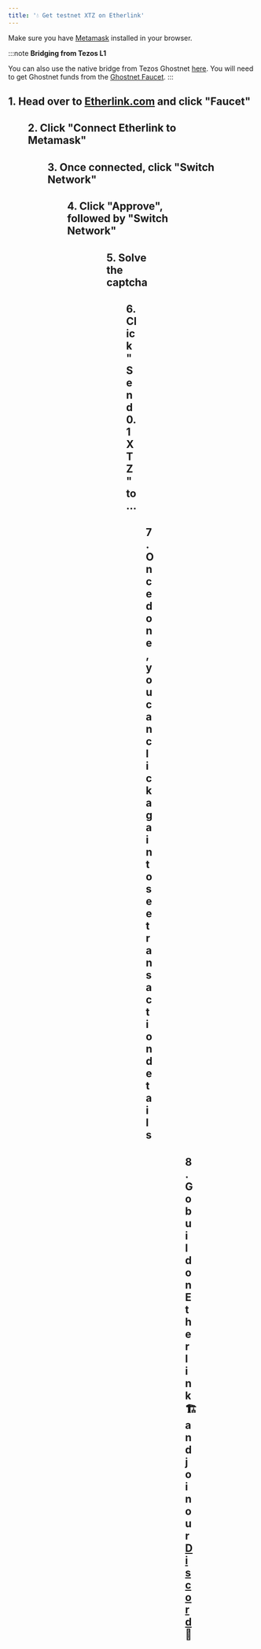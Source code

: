 ```yaml
---
title: '💧 Get testnet XTZ on Etherlink'
---
```



Make sure you have [Metamask](https://metamask.io/) installed in your browser.<img src="/img/CleanShot 2023-11-23 at 16.56.22@2x.png" alt="" data-size="line" />

:::note
**Bridging from Tezos L1**

You can also use the native bridge from Tezos Ghostnet [here](https://bridge.ghostnet-evm.tzalpha.net/). You will need to get Ghostnet funds from the [Ghostnet Faucet](https://faucet.ghostnet.teztnets.xyz/).
:::

## 1. Head over to [Etherlink.com](https://etherlink.com) and click "Faucet"

<Figure src="/img/CleanShot 2023-11-23 at 16.54.25@2x.png" alt="" />

## 2. Click "Connect Etherlink to Metamask"

<Figure src="/img/CleanShot 2023-11-23 at 16.56.22@2x (1).png" alt="" />

## 3. Once connected, click "Switch Network"

<Figure src="/img/CleanShot 2023-11-23 at 17.00.07@2x.png" alt="" />

## 4. Click "Approve", followed by "Switch Network"

<Figure src="/img/CleanShot 2023-11-23 at 17.02.20@2x.png" alt="" />

<Figure src="/img/CleanShot 2023-11-23 at 17.02.41@2x.png" alt="" />

## 5. Solve the captcha

<Figure src="/img/CleanShot 2023-11-23 at 17.04.10@2x.png" alt="" />

## 6.  Click "Send 0.1 XTZ" to ...

<Figure src="/img/CleanShot 2023-11-23 at 17.04.29@2x.png" alt="" />

## 7. Once done, you can click again to see transaction details

<Figure src="/img/CleanShot 2023-11-23 at 17.05.57@2x.png" alt="" />

<Figure src="/img/CleanShot 2023-11-23 at 17.06.23@2x.png" alt="" />

## 8. Go build on Etherlink 🏗️ and join our [Discord](https://discord.gg/etherlink) 🚀
